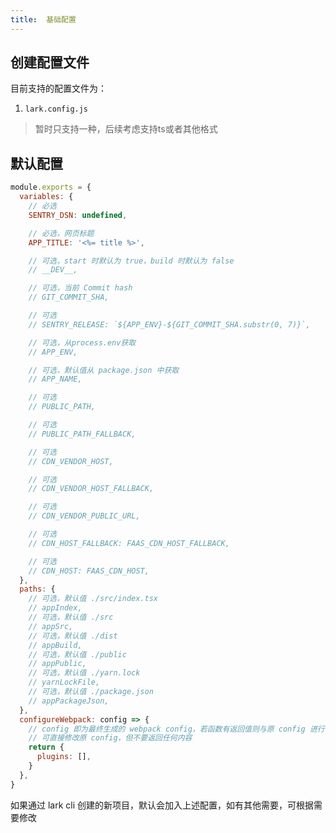 ```yaml
---
title:  基础配置
---
```


## 创建配置文件

目前支持的配置文件为：

1. `lark.config.js`

> 暂时只支持一种，后续考虑支持ts或者其他格式

## 默认配置

```javascript filename="lark.config.js"
module.exports = {
  variables: {
    // 必选
    SENTRY_DSN: undefined,

    // 必选，网页标题
    APP_TITLE: '<%= title %>',

    // 可选，start 时默认为 true，build 时默认为 false
    // __DEV__,

    // 可选，当前 Commit hash
    // GIT_COMMIT_SHA,

    // 可选
    // SENTRY_RELEASE: `${APP_ENV}-${GIT_COMMIT_SHA.substr(0, 7)}`,

    // 可选，从process.env获取
    // APP_ENV,

    // 可选，默认值从 package.json 中获取
    // APP_NAME,

    // 可选
    // PUBLIC_PATH,

    // 可选
    // PUBLIC_PATH_FALLBACK,

    // 可选
    // CDN_VENDOR_HOST,

    // 可选
    // CDN_VENDOR_HOST_FALLBACK,

    // 可选
    // CDN_VENDOR_PUBLIC_URL,

    // 可选
    // CDN_HOST_FALLBACK: FAAS_CDN_HOST_FALLBACK,

    // 可选
    // CDN_HOST: FAAS_CDN_HOST,
  },
  paths: {
    // 可选，默认值 ./src/index.tsx
    // appIndex,
    // 可选，默认值 ./src
    // appSrc,
    // 可选，默认值 ./dist
    // appBuild,
    // 可选，默认值 ./public
    // appPublic,
    // 可选，默认值 ./yarn.lock
    // yarnLockFile,
    // 可选，默认值 ./package.json
    // appPackageJson,
  },
  configureWebpack: config => {
    // config 即为最终生成的 webpack config，若函数有返回值则与原 config 进行 webpack-merge
    // 可直接修改原 config，但不要返回任何内容
    return {
      plugins: [],
    }
  },
}

```

如果通过 lark cli 创建的新项目，默认会加入上述配置，如有其他需要，可根据需要修改